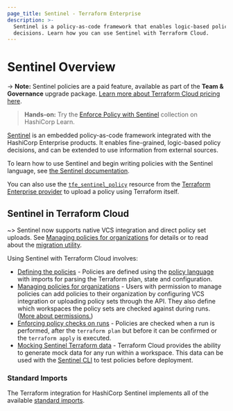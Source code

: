 ```yaml
---
page_title: Sentinel - Terraform Enterprise
description: >-
  Sentinel is a policy-as-code framework that enables logic-based policy
  decisions. Learn how you can use Sentinel with Terraform Cloud.
---
```


# Sentinel Overview

-> **Note:** Sentinel policies are a paid feature, available as part of the **Team & Governance** upgrade package. [Learn more about Terraform Cloud pricing here](https://www.hashicorp.com/products/terraform/pricing).

> **Hands-on:** Try the [Enforce Policy with Sentinel](https://learn.hashicorp.com/collections/terraform/policy?utm_source=WEBSITE&utm_medium=WEB_IO&utm_offer=ARTICLE_PAGE&utm_content=DOCS) collection on HashiCorp Learn.

[Sentinel](https://www.hashicorp.com/sentinel) is an embedded policy-as-code
framework integrated with the HashiCorp Enterprise products. It enables
fine-grained, logic-based policy decisions, and can be extended to use
information from external sources.

To learn how to use Sentinel and begin writing policies with the Sentinel
language, see [the Sentinel
documentation](https://docs.hashicorp.com/sentinel/writing).

You can also use the
[`tfe_sentinel_policy`](https://registry.terraform.io/providers/hashicorp/tfe/latest/docs/resources/sentinel_policy) resource
from the [Terraform Enterprise provider](https://registry.terraform.io/providers/hashicorp/tfe/latest/docs) to upload a
policy using Terraform itself.

## Sentinel in Terraform Cloud

~> Sentinel now supports native VCS integration and direct policy set uploads.
See [Managing policies for organizations](/enterprise/sentinel/manage-policies) for details
or to read about the [migration utility](/enterprise/sentinel/manage-policies#migration-utility).

Using Sentinel with Terraform Cloud involves:

- [Defining the policies](/enterprise/sentinel/import) - Policies are defined using the
  [policy language](https://docs.hashicorp.com/sentinel/concepts/language) with
  imports for parsing the Terraform plan, state and configuration.
- [Managing policies for organizations](/enterprise/sentinel/manage-policies) -
  Users with permission to manage policies can add policies to their organization by configuring VCS
  integration or uploading policy sets through the API. They also define which
  workspaces the policy sets are checked against during runs.
  ([More about permissions.](/enterprise/users-teams-organizations/permissions))
- [Enforcing policy checks on runs](/enterprise/sentinel/enforce) - Policies are checked when
  a run is performed, after the `terraform plan` but before it can be confirmed
  or the `terraform apply` is executed.
- [Mocking Sentinel Terraform data](/enterprise/sentinel/mock) - Terraform Cloud provides the
  ability to generate mock data for any run within a workspace. This data can be
  used with the [Sentinel CLI](https://docs.hashicorp.com/sentinel/commands) to
  test policies before deployment.

[permissions-citation]: #intentionally-unused---keep-for-maintainers

### Standard Imports

The Terraform integration for HashiCorp Sentinel implements all of the
available [standard imports](https://docs.hashicorp.com/sentinel/imports).
